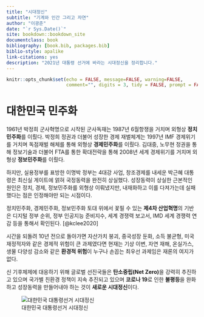 ```yaml
--- 
title: "시대정신"
subtitle: "기계와 인간 그리고 자연"
author: "이광춘"
date: "`r Sys.Date()`"
site: bookdown::bookdown_site
documentclass: book
bibliography: [book.bib, packages.bib]
biblio-style: apalike
link-citations: yes
description: "2021년 대통령 선거에 바라는 시대정신을 정리합니다."
---
```


```r
knitr::opts_chunk$set(echo = FALSE, message=FALSE, warning=FALSE,
                      comment="", digits = 3, tidy = FALSE, prompt = FALSE, fig.align = 'center')
```


# 대한민국 민주화 {-}

1961년 박정희 군사혁명으로 시작된 군사독재는 1987년 6월항쟁을 거치며 외형상 **정치민주화**를 이뤘다.
박정희 정권과 더불어 성장한 경제 재벌체계는 1997년 IMF 경제위기를 거치며 독점재벌 해체를 통해 외형상 **경제민주화**를 이뤘다.
김대중, 노무현 정권을 통해 정보기술과 더불어 FTA를 통한 확대전략을 통해 2008년 세계 경제위기를 거치며 외형상 **정보민주화**를 이뤘다.

하지만, 실용정부를 표방한 이명박 정부는 4대강 사업, 창조경제를 내세운 박근혜 대통령은 최신실 게이트에 얽혀 국정동력을 완전히 상실했다. 성장동력이 상실한 근본적인 원인은 정치, 경제, 정보민주화를 외형상 이뤄냈지만, 내재화하고 이를 다져가는데 실패했다는 점은 인정해야만 되는 시점이다.

정치민주화, 경제민주화, 정보민주화 토대 위에서 꽃필 수 있는 **제4차 산업혁명**의 기반은 디지털 정부 순위, 정부 인공지능 준비지수, 세계 경쟁력 보고서, IMD 세계 경쟁력 연감 등을 통해서 확인된다. [@kclee2020]

시간을 되돌려 10년 전으로 돌아가면 자산가치 붕괴, 중국성장 둔화, 소득 불균형, 미국 재정적자와 같은 경제적 위험이 큰 과제였다면 현재는 기상 이변, 자연 재해, 온실가스, 생물 다양성 감소와 같은 **환경적 위험**이 누구나 손꼽는 최우선 과제임은 재론의 여지가 없다.

신 기후체제에 대응하기 위해 글로벌 선진국들은 **탄소중립(Net Zero)**을 강력히 추진하고 있으며 국가별 친환경 정책이 지속 추진되고 있으며 **코로나 19**로 인한 **불평등**을 완화하고 성장동력을 만들어내야 하는 것이 **새로운 시대정신**이다.


![대한민국 대통령선거 시대정신](fig/zietgeist-2022.png)
